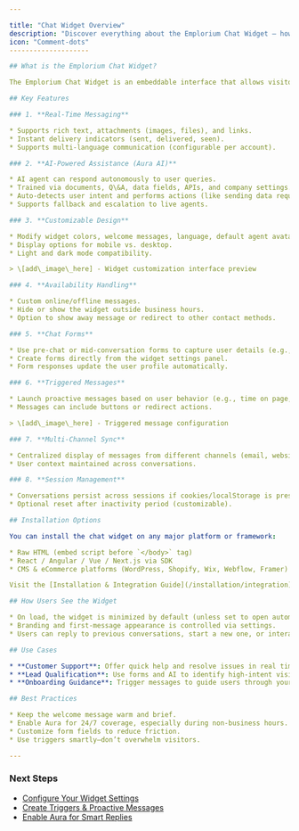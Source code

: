 ```yaml
---

title: "Chat Widget Overview"
description: "Discover everything about the Emplorium Chat Widget – how it works, how to customize it, and how it enhances user interactions across platforms."
icon: "Comment-dots"
--------------------

## What is the Emplorium Chat Widget?

The Emplorium Chat Widget is an embeddable interface that allows visitors on your website or application to communicate with your team in real time. It provides a seamless bridge between your customers and your support, sales, or AI agent (Aura). Built for flexibility and ease of use, it supports deep customization, AI integration, and multi-device responsiveness.

## Key Features

### 1. **Real-Time Messaging**

* Supports rich text, attachments (images, files), and links.
* Instant delivery indicators (sent, delivered, seen).
* Supports multi-language communication (configurable per account).

### 2. **AI-Powered Assistance (Aura AI)**

* AI agent can respond autonomously to user queries.
* Trained via documents, Q\&A, data fields, APIs, and company settings.
* Auto-detects user intent and performs actions (like sending data requests or updates).
* Supports fallback and escalation to live agents.

### 3. **Customizable Design**

* Modify widget colors, welcome messages, language, default agent avatar, and widget position.
* Display options for mobile vs. desktop.
* Light and dark mode compatibility.

> \[add\_image\_here] - Widget customization interface preview

### 4. **Availability Handling**

* Custom online/offline messages.
* Hide or show the widget outside business hours.
* Option to show away message or redirect to other contact methods.

### 5. **Chat Forms**

* Use pre-chat or mid-conversation forms to capture user details (e.g., name, email, topic).
* Create forms directly from the widget settings panel.
* Form responses update the user profile automatically.

### 6. **Triggered Messages**

* Launch proactive messages based on user behavior (e.g., time on page, scroll depth, URL visited).
* Messages can include buttons or redirect actions.

> \[add\_image\_here] - Triggered message configuration

### 7. **Multi-Channel Sync**

* Centralized display of messages from different channels (email, website, API chats).
* User context maintained across conversations.

### 8. **Session Management**

* Conversations persist across sessions if cookies/localStorage is preserved.
* Optional reset after inactivity period (customizable).

## Installation Options

You can install the chat widget on any major platform or framework:

* Raw HTML (embed script before `</body>` tag)
* React / Angular / Vue / Next.js via SDK
* CMS & eCommerce platforms (WordPress, Shopify, Wix, Webflow, Framer)

Visit the [Installation & Integration Guide](/installation/integration) for step-by-step setup.

## How Users See the Widget

* On load, the widget is minimized by default (unless set to open automatically).
* Branding and first-message appearance is controlled via settings.
* Users can reply to previous conversations, start a new one, or interact with Aura.

## Use Cases

* **Customer Support**: Offer quick help and resolve issues in real time.
* **Lead Qualification**: Use forms and AI to identify high-intent visitors.
* **Onboarding Guidance**: Trigger messages to guide users through your product.

## Best Practices

* Keep the welcome message warm and brief.
* Enable Aura for 24/7 coverage, especially during non-business hours.
* Customize form fields to reduce friction.
* Use triggers smartly—don’t overwhelm visitors.

---
```


### Next Steps

* [Configure Your Widget Settings](/settings/widget)
* [Create Triggers & Proactive Messages](/features/triggers)
* [Enable Aura for Smart Replies](/features/aura-ai-agent)
